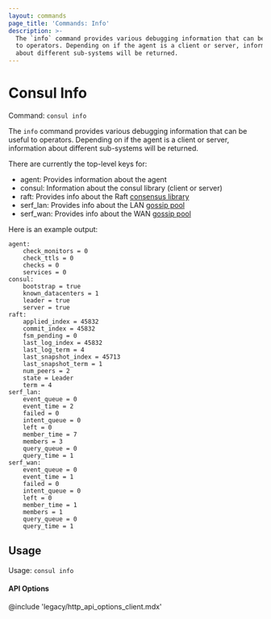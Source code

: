 ```yaml
---
layout: commands
page_title: 'Commands: Info'
description: >-
  The `info` command provides various debugging information that can be useful
  to operators. Depending on if the agent is a client or server, information
  about different sub-systems will be returned.
---
```


# Consul Info

Command: `consul info`

The `info` command provides various debugging information that can be
useful to operators. Depending on if the agent is a client or server,
information about different sub-systems will be returned.

There are currently the top-level keys for:

- agent: Provides information about the agent
- consul: Information about the consul library (client or server)
- raft: Provides info about the Raft [consensus library](/consul/docs/architecture/consensus)
- serf_lan: Provides info about the LAN [gossip pool](/consul/docs/architecture/gossip)
- serf_wan: Provides info about the WAN [gossip pool](/consul/docs/architecture/gossip)

Here is an example output:

```text
agent:
    check_monitors = 0
    check_ttls = 0
    checks = 0
    services = 0
consul:
    bootstrap = true
    known_datacenters = 1
    leader = true
    server = true
raft:
    applied_index = 45832
    commit_index = 45832
    fsm_pending = 0
    last_log_index = 45832
    last_log_term = 4
    last_snapshot_index = 45713
    last_snapshot_term = 1
    num_peers = 2
    state = Leader
    term = 4
serf_lan:
    event_queue = 0
    event_time = 2
    failed = 0
    intent_queue = 0
    left = 0
    member_time = 7
    members = 3
    query_queue = 0
    query_time = 1
serf_wan:
    event_queue = 0
    event_time = 1
    failed = 0
    intent_queue = 0
    left = 0
    member_time = 1
    members = 1
    query_queue = 0
    query_time = 1
```

## Usage

Usage: `consul info`

#### API Options

@include 'legacy/http_api_options_client.mdx'
